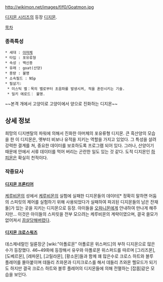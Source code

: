 http://wikimon.net/images/f/f0/Goatmon.jpg

[[디지몬 시리즈]]의 등장 [[디지몬]].

[[목차]]
=== 종족특성 ===
 * 세대 : [[아머체]]
 * 타입 : 포유류형
 * 속성 : 백신종
 * 유래 : goat(산양)
 * 용량 : 불명
 * 소속필드 : NSp
 * 필살기:
  * 미스틱 벨：목의 벨로부터 초음파를 발생시켜, 적을 혼란시키는 기술.
  * 밀키 에로드： 불명.

~~본격 개에서 고양이로 고양이에서 양으로 진화하는 디지몬~~
== 상세 정보 ==
희망의 디지멘탈의 파워에 의해서 진화한 아머체의 포유류형 디지몬. 큰 흑산양의 모습을 한 이 디지몬은, 옛부터 비보나 유적을 지키는 역할을 가지고 있었다. 그 특성을 살려 강력한 결계를 쳐, 중요한 데이터를 보호하도록 프로그램 되어 있다. 그러나, 산양이기 때문에 안에서 서류 데이터를 먹어 버리는 곤란한 일도 있는 것 같다. 도적 디지몬인 [[하피몬]]은 확실히 천적이다.

=== 작중묘사 ===
==== [[디지몬 프론티어]] ====
[[케루비몬]]의 성에서 [[케루비몬]]의 실험에 실패한 디지몬들의 데이터[* 정확히 말하면 어둠의 스피릿의 제어를 실험하기 위해 사용되었다가 실패하여 파괴된 디지몬들의 남은 잔재들]가 있는 곳을 지키는 디지몬으로 등장. 아이들을 [[오파니몬]]에게 안내하여 만나게 해주지만... 이것은 아이들의 스피릿을 전부 모으려는 케루비몬의 계략이였으며, 결국 쓸모가 없어져서 [[끔살]]당해버렸다.

==== [[디지몬 크로스워즈]] ====
데스제네럴인 일륜장군 [wiki:"아폴로몬" 아폴로몬 위스퍼드]의 부하 디지몬으로 많은수가 등장했다. 46~49화에 등장해서 유우와 아폴로몬 위스퍼드를 따르며 [그리즈몬], [도베르몬], [레파몬], [고릴라몬], [황소몬]들과 함께 꽤 많은수로 크로스 하트와 블루 플레어를 몰아붙이며 데들리 츠와몬과 디지크로스를 해서 데들리 츠와몬 헬모드가 되기도 하지만 결국 크로스 하트와 블루 플레어의 디지몬들에 의해 전멸하는 [잡몹]같은 모습을 보인다. 

